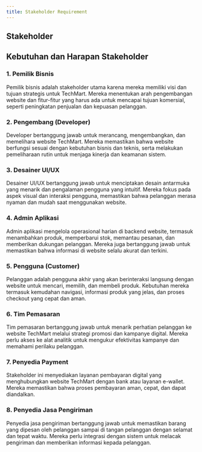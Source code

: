 ---
title: Stakeholder Requirement
---

## Stakeholder

## Kebutuhan dan Harapan Stakeholder
### 1. Pemilik Bisnis
Pemilik bisnis adalah stakeholder utama karena mereka memiliki visi dan tujuan strategis untuk TechMart. Mereka menentukan arah pengembangan website dan fitur-fitur yang harus ada untuk mencapai tujuan komersial, seperti peningkatan penjualan dan kepuasan pelanggan.

### 2. Pengembang (Developer)
Developer bertanggung jawab untuk merancang, mengembangkan, dan memelihara website TechMart. Mereka memastikan bahwa website berfungsi sesuai dengan kebutuhan bisnis dan teknis, serta melakukan pemeliharaan rutin untuk menjaga kinerja dan keamanan sistem.

### 3. Desainer UI/UX
Desainer UI/UX bertanggung jawab untuk menciptakan desain antarmuka yang menarik dan pengalaman pengguna yang intuitif. Mereka fokus pada aspek visual dan interaksi pengguna, memastikan bahwa pelanggan merasa nyaman dan mudah saat menggunakan website.

### 4. Admin Aplikasi
Admin aplikasi mengelola operasional harian di backend website, termasuk menambahkan produk, memperbarui stok, memantau pesanan, dan memberikan dukungan pelanggan. Mereka juga bertanggung jawab untuk memastikan bahwa informasi di website selalu akurat dan terkini.

### 5. Pengguna (Customer)
Pelanggan adalah pengguna akhir yang akan berinteraksi langsung dengan website untuk mencari, memilih, dan membeli produk. Kebutuhan mereka termasuk kemudahan navigasi, informasi produk yang jelas, dan proses checkout yang cepat dan aman.

### 6. Tim Pemasaran
Tim pemasaran bertanggung jawab untuk menarik perhatian pelanggan ke website TechMart melalui strategi promosi dan kampanye digital. Mereka perlu akses ke alat analitik untuk mengukur efektivitas kampanye dan memahami perilaku pelanggan.

### 7. Penyedia Payment
Stakeholder ini menyediakan layanan pembayaran digital yang menghubungkan website TechMart dengan bank atau layanan e-wallet. Mereka memastikan bahwa proses pembayaran aman, cepat, dan dapat diandalkan.

### 8. Penyedia Jasa Pengiriman
Penyedia jasa pengiriman bertanggung jawab untuk memastikan barang yang dipesan oleh pelanggan sampai di tangan pelanggan dengan selamat dan tepat waktu. Mereka perlu integrasi dengan sistem untuk melacak pengiriman dan memberikan informasi kepada pelanggan.